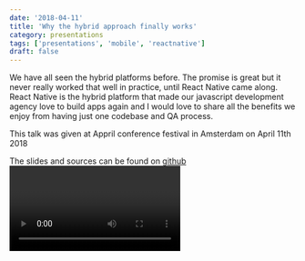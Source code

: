 ```yaml
---
date: '2018-04-11'
title: 'Why the hybrid approach finally works'
category: presentations
tags: ['presentations', 'mobile', 'reactnative']
draft: false
---
```


We have all seen the hybrid platforms before. The promise is great but it never really worked that well in practice, until React Native came along. React Native is the hybrid platform that made our javascript development agency love to build apps again and I would love to share all the benefits we enjoy from having just one codebase and QA process.

This talk was given at Appril conference festival in Amsterdam on April 11th 2018

The slides and sources can be found on [github](https://github.com/peterpeerdeman/why-the-hybrid-approach-finally-works)
<Video id="ei-uWP-Wczk" mediaprovider="youtube"/>
